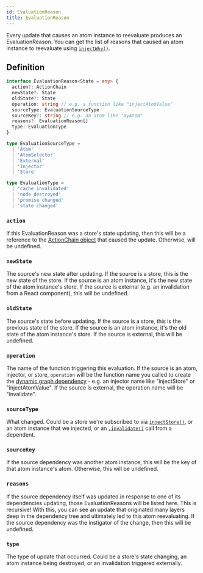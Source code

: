 ```yaml
---
id: EvaluationReason
title: EvaluationReason
---
```


Every update that causes an atom instance to reevaluate produces an EvaluationReason. You can get the list of reasons that caused an atom instance to reevaluate using [`injectWhy()`](../injectors/injectWhy).

## Definition

```ts
interface EvaluationReason<State = any> {
  action?: ActionChain
  newState?: State
  oldState?: State
  operation: string // e.g. a function like "injectAtomValue"
  sourceType: EvaluationSourceType
  sourceKey?: string // e.g. an atom like "myAtom"
  reasons?: EvaluationReason[]
  type: EvaluationType
}

type EvaluationSourceType =
  | 'Atom'
  | 'AtomSelector'
  | 'External'
  | 'Injector'
  | 'Store'

type EvaluationType =
  | 'cache invalidated'
  | 'node destroyed'
  | 'promise changed'
  | 'state changed'
```

### `action`

If this EvaluationReason was a store's state updating, then this will be a reference to the [ActionChain object](ActionChain) that caused the update. Otherwise, will be undefined.

### `newState`

The source's new state after updating. If the source is a store, this is the new state of the store. If the source is an atom instance, it's the new state of the atom instance's store. If the source is external (e.g. an invalidation from a React component), this will be undefined.

### `oldState`

The source's state before updating. If the source is a store, this is the previous state of the store. If the source is an atom instance, it's the old state of the atom instance's store. If the source is external, this will be undefined.

### `operation`

The name of the function triggering this evaluation. If the source is an atom, injector, or store, `operation` will be the function name you called to create the [dynamic graph dependency](../glossary#dynamic-graph-dependency) - e.g. an injector name like "injectStore" or "injectAtomValue". If the source is external, the operation name will be "invalidate".

### `sourceType`

What changed. Could be a store we're subscribed to via [`injectStore()`](../injectors/injectStore), or an atom instance that we injected, or an [`.invalidate()`](../classes/AtomInstance#invalidate) call from a dependent.

### `sourceKey`

If the source dependency was another atom instance, this will be the key of that atom instance's atom. Otherwise, this will be undefined.

### `reasons`

If the source dependency itself was updated in response to one of its dependencies updating, those EvaluationReasons will be listed here. This is recursive! With this, you can see an update that originated many layers deep in the dependency tree and ultimately led to this atom reevaluating. If the source dependency was the instigator of the change, then this will be undefined.

### `type`

The type of update that occurred. Could be a store's state changing, an atom instance being destroyed, or an invalidation triggered externally.
